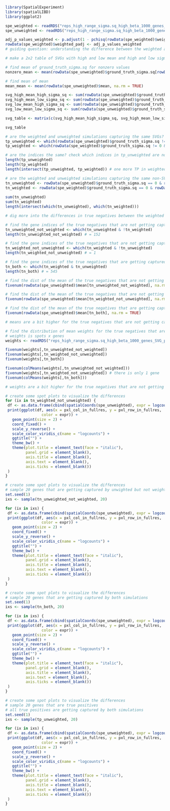 ```r

library(SpatialExperiment)
library(spatialLIBD)
library(ggplot2)

spe_weighted <- readRDS("reps_high_range_sigma.sq_high_beta_1000_genes_SVG_percentages_subset/70_percent_nonSVGs/spe_weighted_nnSVG_6.rds")
spe_unweighted <- readRDS("reps_high_range_sigma.sq_high_beta_1000_genes_SVG_percentages_subset/70_percent_nonSVGs/spe_nnSVG_6.rds")

adj_p_values_weighted <- p.adjust(1 - pchisq(rowData(spe_weighted)$weighted_LR_stat, df=2), method = "BH")
rowData(spe_weighted)$weighted_padj <- adj_p_values_weighted
# guiding question: understanding the difference between the weighted and unweighted simulations. why is the weighted simulation more conservative and lower TNR? why does the unweighted simulation capture the SVGs perfectly?

```

```r
# make a 2x2 table of SVGs with high and low mean and high and low sigma.sq

# find mean of ground_truth_sigma.sq for nonzero values
nonzero_mean <- mean(rowData(spe_unweighted)$ground_truth_sigma.sq[rowData(spe_unweighted)$ground_truth_sigma.sq > 0], na.rm = TRUE)

# find mean of mean  
mean_mean <- mean(rowData(spe_unweighted)$mean, na.rm = TRUE)

svg_high_mean_high_sigma_sq <- sum(rowData(spe_unweighted)$ground_truth_sigma.sq > 0 & rowData(spe_unweighted)$ground_truth_sigma.sq > nonzero_mean & rowData(spe_unweighted)$mean > mean_mean, na.rm = TRUE)
svg_high_mean_low_sigma_sq <- sum(rowData(spe_unweighted)$ground_truth_sigma.sq > 0 & rowData(spe_unweighted)$ground_truth_sigma.sq < nonzero_mean & rowData(spe_unweighted)$mean > mean_mean, na.rm = TRUE)
svg_low_mean_high_sigma_sq <- sum(rowData(spe_unweighted)$ground_truth_sigma.sq > 0 & rowData(spe_unweighted)$ground_truth_sigma.sq > nonzero_mean & rowData(spe_unweighted)$mean < mean_mean, na.rm = TRUE)
svg_low_mean_low_sigma_sq <- sum(rowData(spe_unweighted)$ground_truth_sigma.sq > 0 & rowData(spe_unweighted)$ground_truth_sigma.sq < nonzero_mean & rowData(spe_unweighted)$mean < mean_mean, na.rm = TRUE)

svg_table <- matrix(c(svg_high_mean_high_sigma_sq, svg_high_mean_low_sigma_sq, svg_low_mean_high_sigma_sq, svg_low_mean_low_sigma_sq), nrow = 2, byrow = TRUE)

svg_table

```

```r
# are the weighted and unweighted simulations capturing the same SVGs?
tp_unweighted <- which(rowData(spe_unweighted)$ground_truth_sigma.sq != 0 & rowData(spe_unweighted)$padj <= 0.05)
tp_weighted <- which(rowData(spe_weighted)$ground_truth_sigma.sq != 0 & rowData(spe_weighted)$weighted_padj <= 0.05)

# are the indices the same? check which indices in tp_unweighted are not in tp_weighted
length(tp_unweighted)
length(tp_weighted)
length(intersect(tp_unweighted, tp_weighted)) # one more TP in weighted

```

```r
# are the weighted and unweighted simulations capturing the same non-SVGs?
tn_unweighted <- rowData(spe_unweighted)$ground_truth_sigma.sq == 0 & rowData(spe_unweighted)$padj > 0.05
tn_weighted <- rowData(spe_weighted)$ground_truth_sigma.sq == 0 & rowData(spe_weighted)$weighted_padj > 0.05
    
sum(tn_unweighted)
sum(tn_weighted)
length(intersect(which(tn_unweighted), which(tn_weighted)))


```

```r
# dig more into the differences in true negatives between the weighted and unweighted simulations

# find the gene indices of the true negatives that are not getting captured by the weighted simulation
tn_unweighted_not_weighted <- which(tn_unweighted & !tn_weighted)
length(tn_unweighted_not_weighted) # = 152

# find the gene indices of the true negatives that are not getting captured by the unweighted simulation
tn_weighted_not_unweighted <- which(tn_weighted & !tn_unweighted)
length(tn_weighted_not_unweighted) # = 1

# find the gene indices of the true negatives that are getting captured by both simulations
tn_both <- which(tn_weighted & tn_unweighted)
length(tn_both) # = 545

```

```r
# find the dist of the mean of the true negatives that are not getting captured by the weighted simulation
fivenum(rowData(spe_unweighted)$mean[tn_unweighted_not_weighted], na.rm = TRUE)

# find the dist of the mean of the true negatives that are not getting captured by the unweighted simulation
fivenum(rowData(spe_unweighted)$mean[tn_weighted_not_unweighted], na.rm = TRUE)

# find the dist of the mean of the true negatives that are getting captured by both simulations
fivenum(rowData(spe_unweighted)$mean[tn_both], na.rm = TRUE)

# means are a bit higher for the true negatives that are not getting captured by the weighted simulation
```

```r
# find the distribution of mean weights for the true negatives that are not getting captured by the weighted simulation
# weights is spots x genes
weights <- readRDS("reps_high_range_sigma.sq_high_beta_1000_genes_SVG_percentages_subset/70_percent_nonSVGs/weights_6.rds")

fivenum(weights[,tn_unweighted_not_weighted])
fivenum(weights[,tn_weighted_not_unweighted])
fivenum(weights[,tn_both])

fivenum(colMeans(weights[,tn_unweighted_not_weighted]))
fivenum(weights[,tn_weighted_not_unweighted]) # there is only 1 gene
fivenum(colMeans(weights[,tn_both]))

# weights are a bit higher for the true negatives that are not getting captured by the weighted simulation
```


```r
# create some spot plots to visualize the differences 
for (ix in tn_weighted_not_unweighted) {
 df <- as.data.frame(cbind(spatialCoords(spe_unweighted), expr = logcounts(spe_unweighted)[ix, ]))
 print(ggplot(df, aes(x = pxl_col_in_fullres, y = pxl_row_in_fullres, 
                color = expr)) + 
   geom_point(size = 2) + 
   coord_fixed() + 
   scale_y_reverse() + 
   scale_color_viridis_c(name = "logcounts") + 
   ggtitle("") + 
   theme_bw() + 
   theme(plot.title = element_text(face = "italic"), 
         panel.grid = element_blank(), 
         axis.title = element_blank(), 
         axis.text = element_blank(), 
         axis.ticks = element_blank())
 )
}

```
```r
# create some spot plots to visualize the differences 
# sample 20 genes that are getting captured by unwighted but not weighted
set.seed(1)
ixs <- sample(tn_unweighted_not_weighted, 20)

for (ix in ixs) {
 df <- as.data.frame(cbind(spatialCoords(spe_unweighted), expr = logcounts(spe_unweighted)[ix, ]))
 print(ggplot(df, aes(x = pxl_col_in_fullres, y = pxl_row_in_fullres, 
                color = expr)) + 
   geom_point(size = 2) + 
   coord_fixed() + 
   scale_y_reverse() + 
   scale_color_viridis_c(name = "logcounts") + 
   ggtitle("") + 
   theme_bw() + 
   theme(plot.title = element_text(face = "italic"), 
         panel.grid = element_blank(), 
         axis.title = element_blank(), 
         axis.text = element_blank(), 
         axis.ticks = element_blank())
 )
}

```


```r
# create some spot plots to visualize the differences 
# sample 20 genes that are getting captured by both simulations
set.seed(1)
ixs <- sample(tn_both, 20)

for (ix in ixs) {
 df <- as.data.frame(cbind(spatialCoords(spe_unweighted), expr = logcounts(spe_unweighted)[ix, ]))
 print(ggplot(df, aes(x = pxl_col_in_fullres, y = pxl_row_in_fullres, 
                color = expr)) + 
   geom_point(size = 2) + 
   coord_fixed() + 
   scale_y_reverse() + 
   scale_color_viridis_c(name = "logcounts") + 
   ggtitle("") + 
   theme_bw() + 
   theme(plot.title = element_text(face = "italic"), 
         panel.grid = element_blank(), 
         axis.title = element_blank(), 
         axis.text = element_blank(), 
         axis.ticks = element_blank())
 )
}

```

```r
# create some spot plots to visualize the differences 
# sample 20 genes that are true positives
# all true positives are getting captured by both simulations
set.seed(1)
ixs <- sample(tp_unweighted, 20)

for (ix in ixs) {
 df <- as.data.frame(cbind(spatialCoords(spe_unweighted), expr = logcounts(spe_unweighted)[ix, ]))
 print(ggplot(df, aes(x = pxl_col_in_fullres, y = pxl_row_in_fullres, 
                color = expr)) + 
   geom_point(size = 2) + 
   coord_fixed() + 
   scale_y_reverse() + 
   scale_color_viridis_c(name = "logcounts") + 
   ggtitle("") + 
   theme_bw() + 
   theme(plot.title = element_text(face = "italic"), 
         panel.grid = element_blank(), 
         axis.title = element_blank(), 
         axis.text = element_blank(), 
         axis.ticks = element_blank())
 )
}

```